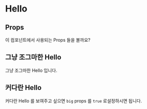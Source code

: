 
# Hello

<Hello name="MDX" big={false} />
<Description of={Hello} />

## Props

이 컴포넌트에서 사용되는 Props 들을 볼까요?

<Props of={Hello} />

## 그냥 조그마한 Hello

<Preview>
  <Story id="components-hello--standard" />
</Preview>

그냥 조그마한 Hello 입니다.

## 커다란 Hello

커다란 Hello 를 보여주고 싶으면 `big` props 를 `true` 로설정하시면 됩니다.

<Preview>
  <Story id="components-hello--big" />
</Preview>
